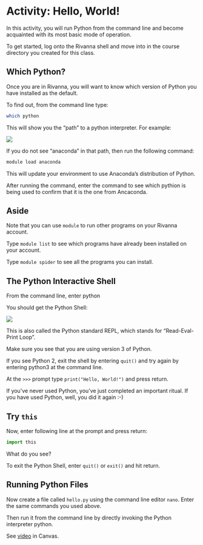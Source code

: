 # Activity: Hello, World!

In this activity, you will run Python from the command line and become acquainted with its most basic mode of operation.

To get started, log onto the Rivanna shell and move into in the course directory you created for this class.

## Which Python?

Once you are in Rivanna, you will want to know which version of Python you have installed as the default.

To find out, from the command line type:

``` bash
which python
```

This will show you the "path" to a python interpreter. For example:

![](../../../media/which-python.png)

If you do not see "anaconda" in that path, then run the following command:

``` bash
module load anaconda
```

This will update your environment to use Anaconda's distribution of Python.

After running the command, enter the command to see which pythion is being used to confirm that it is the one from Ancaconda.

## Aside

Note that you can use `module` to run other programs on your Rivanna account.

Type `module list` to see which programs have already been installed on your account.

Type `module spider` to see all the programs you can install.

## The Python Interactive Shell

From the command line, enter python

You should get the Python Shell:

![](../../../media/python-prompt.png)

This is also called the Python standard REPL, which stands for "Read-Eval-Print Loop".

Make sure you see that you are using version 3 of Python.

If you see Python 2, exit the shell by entering `quit()` and try again by entering python3 at the command line.

At the `>>>` prompt type `print("Hello, World!")` and press return.

If you've never used Python, you've just completed an important ritual. If you have used Python, well, you did it again :-)

## Try `this`

Now, enter following line at the prompt and press return:

``` python
import this
```

What do you see?

To exit the Python Shell, enter `quit()` or `exit()` and hit return.

## Running Python Files

Now create a file called `hello.py` using the command line editor `nano`. Enter the same commands you used above.

Then run it from the command line by directly invoking the Python interpreter python.

::: callout-note
See [video](https://343772-1.kaf.kaltura.com/media/M02%20Activity%3A%20Hello%2C%20World!/1_mk92k4i5) in Canvas.
:::
